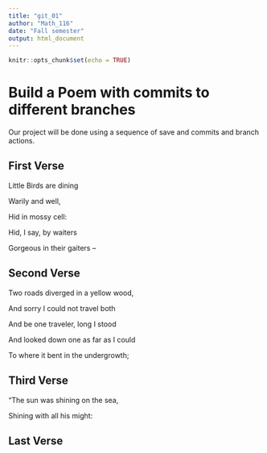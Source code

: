 ```yaml
---
title: "git_01"
author: "Math_116"
date: "Fall semester"
output: html_document
---
```


```r
knitr::opts_chunk$set(echo = TRUE)
```
# Build a Poem with commits to different branches
Our project will be done using a sequence of save and commits and branch actions.
<!-- Do not modify or change any text in "!--" bracketed areas such as this --- these are instructions to
you, if you change any of this the git program will notice it and compromise your git merging strategy !-->

## First Verse 
<!--Put the first five lines of a poem by Lewis Carrol in this section!-->
Little Birds are dining

Warily and well,

Hid in mossy cell:

Hid, I say, by waiters

Gorgeous in their gaiters –

## Second Verse
<!--Put the first five lines of a poem by Robert Frost here!-->

Two roads diverged in a yellow wood,

And sorry I could not travel both

And be one traveler, long I stood

And looked down one as far as I could

To where it bent in the undergrowth;


## Third Verse
<!--Put the first two verses of The Walrus and the Carpenter here!-->

 "The sun was shining on the sea,
 
 Shining with all his might:


## Last Verse
<!--Put a short poem of your choice 8-20 lines,here!-->
